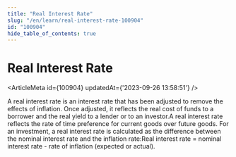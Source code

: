 ```yaml
---
title: "Real Interest Rate"
slug: "/en/learn/real-interest-rate-100904"
id: "100904"
hide_table_of_contents: true
---
```



# Real Interest Rate

<ArticleMeta id={100904} updatedAt={'2023-09-26 13:58:51'} />
<div className='border-solid border-b border-t-0 my-4 border-[var(--ifm-color-gray-300)]' />

A real interest rate is an interest rate that has been adjusted to remove the effects of inflation. Once adjusted, it reflects the real cost of funds to a borrower and the real yield to a lender or to an investor.A real interest rate reflects the rate of time preference for current goods over future goods. For an investment, a real interest rate is calculated as the difference between the nominal interest rate and the inflation rate:Real interest rate = nominal interest rate - rate of inflation (expected or actual).
